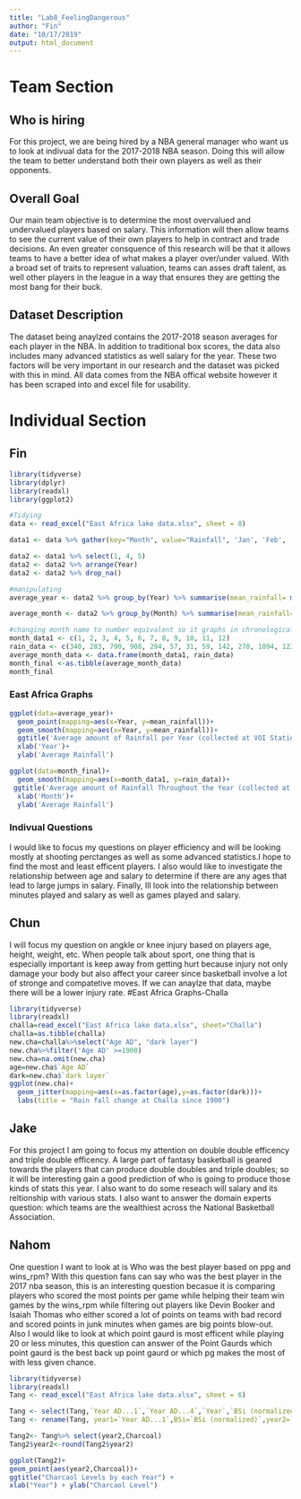 ```yaml
---
title: "Lab8_FeelingDangerous"
author: "Fin"
date: "10/17/2019"
output: html_document
---
```

# Team Section
## Who is hiring 
For this project, we are being hired by a NBA general manager who want us to look at indivual data for the 2017-2018 NBA season. Doing this will allow the team to better understand both their own players as well as their opponents.

## Overall Goal
Our main team objective is to determine the most overvalued and undervalued players based on salary. This information will then allow teams to see the current value of their own players to help in contract and trade decisions. An even greater consquence of this research will be that it allows teams to have a better idea of what makes a player over/under valued. With a broad set of traits to represent valuation, teams can asses draft talent, as well other players in the league in a way that ensures they are getting the most bang for their buck.

## Dataset Description
The dataset being anaylzed contains the 2017-2018 season averages for each player in the NBA. In addition to traditional box scores, the data also includes many advanced statistics as well salary for the year. These two factors will be very important in our research and the dataset was picked with this in mind. All data comes from the NBA offical website however it has been scraped into and excel file for usability.

# Individual Section

## Fin
```r
library(tidyverse)
library(dplyr)
library(readxl)
library(ggplot2)

#Tidying 
data <- read_excel("East Africa lake data.xlsx", sheet = 8)

data1 <- data %>% gather(key="Month", value="Rainfall", 'Jan', 'Feb', 'Mar', 'Apr', 'May', 'Jun', 'Jul', 'Aug', 'Sep', 'Oct', 'Nov', 'Dec')

data2 <- data1 %>% select(1, 4, 5)
data2 <- data2 %>% arrange(Year)
data2 <- data2 %>% drop_na()

#manipulating 
average_year <- data2 %>% group_by(Year) %>% summarise(mean_rainfall= mean(Rainfall))

average_month <- data2 %>% group_by(Month) %>% summarise(mean_rainfall= mean(Rainfall)) %>% arrange(mean_rainfall)

#changing month name to number equivalent so it graphs in chronological order
month_data1 <- c(1, 2, 3, 4, 5, 6, 7, 8, 9, 10, 11, 12)
rain_data <- c(340, 283, 790, 908, 294, 57, 31, 59, 142, 270, 1094, 1225)
average_month_data <- data.frame(month_data1, rain_data)
month_final <-as.tibble(average_month_data)
month_final
```

### East Africa Graphs

```r

ggplot(data=average_year)+
  geom_point(mapping=aes(x=Year, y=mean_rainfall))+
  geom_smooth(mapping=aes(x=Year, y=mean_rainfall))+
  ggtitle('Average amount of Rainfall per Year (collected at VOI Station)')+
  xlab('Year')+
  ylab('Average Rainfall')

ggplot(data=month_final)+
  geom_smooth(mapping=aes(x=month_data1, y=rain_data))+
 ggtitle('Average amount of Rainfall Throughout the Year (collected at VOI Station)')+
  xlab('Month')+
  ylab('Average Rainfall')

```

### Indivual Questions
I would like to focus my questions on player efficiency and will be looking mostly at shooting perctanges as well as some advanced statistics.I hope to find the most and least  efficent players. I also would like to investigate the relationship between age and salary to determine if there are any ages that lead to large jumps in salary. Finally, Ill look into the relationship between minutes played and salary as well as games played and salary. 

## Chun 
I will focus my question on angkle or knee injury based on players age, height, weight, etc. When people talk about sport, one thing that is especially important is keep away from getting hurt because injury not only damage your body but also affect your career since basketball involve a lot of stronge and compatetive moves. If we can anaylze that data, maybe there will be a lower injury rate.
#East Africa Graphs-Challa
```r
library(tidyverse)
library(readxl)
challa=read_excel("East Africa lake data.xlsx", sheet="Challa")
challa=as.tibble(challa)
new.cha=challa%>%select("Age AD", "dark layer")
new.cha%>%filter('Age AD' >=1900)
new.cha=na.omit(new.cha)
age=new.cha$`Age AD`
dark=new.cha$`dark layer`
ggplot(new.cha)+
  geom_jitter(mapping=aes(x=as.factor(age),y=as.factor(dark)))+
  labs(title = "Rain fall change at Challa since 1900")
```
## Jake
For this project I am going to focus my attention on double double efficency and triple double efficency. A large part of fantasy basketball is geared towards the players that can produce double doubles and triple doubles; so it will be interesting gain a good prediction of who is going to produce those kinds of stats this year. I also want to do some reseach will salary and its reltionship with various stats. I also want to answer the domain experts question: which teams are the wealthiest across the National Basketball Association.

## Nahom
One question I want to look at is Who was the best player based on ppg and wins_rpm? With this question fans can say who was the best player in the 2017 nba season, this is an interesting question becasue it is comparing players who scored the most points per game while helping their team win games by the wins_rpm while filtering out players like Devin Booker and Isaiah Thomas who either scored a lot of points on teams with bad record and scored points in junk minutes when games are big points blow-out. Also I would like to look at which point gaurd is most efficent while playing 20 or less minutes, this question can answer of the Point Gaurds which point gaurd is the best back up point gaurd or which pg makes the most of with less given chance.  

```r
library(tidyverse)
library(readxl)
Tang <- read_excel("East Africa lake data.xlsx", sheet = 6)

Tang <- select(Tang,`Year AD...1`,`Year AD...4`,`Year`,`BSi (normalized)`,`Charcoal (normalized)`,TEX86)
Tang <- rename(Tang, year1=`Year AD...1`,BSi=`BSi (normalized)`,year2=`Year AD...4`,Charcoal=`Charcoal (normalized)`,year3=`Year`)

Tang2<- Tang%>% select(year2,Charcoal)
Tang2$year2<-round(Tang2$year2)

ggplot(Tang2)+
geom_point(aes(year2,Charcoal))+ 
ggtitle("Charcaol Levels by each Year") +
xlab("Year") + ylab("Charcaol Level")
```
 
 


